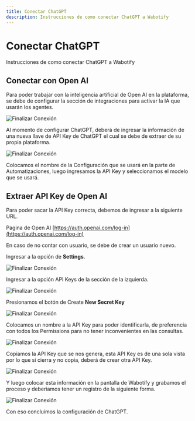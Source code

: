 ```yaml
---
title: Conectar ChatGPT
description: Instrucciones de como conectar ChatGPT a Wabotify
---
```



# Conectar ChatGPT

Instrucciones de como conectar ChatGPT a Wabotify

## Conectar con Open AI

Para poder trabajar con la inteligencia artificial de Open AI en la plataforma, se debe de configurar la sección de integraciones para activar la IA que usarán los agentes.

![Finalizar Conexión](../../../assets/primeros-pasos/integrations-chatgpt.png)

Al momento de configurar ChatGPT, deberá de ingresar la información de una nueva llave de API Key de ChatGPT el cual se debe de extraer de su propia plataforma.

![Finalizar Conexión](../../../assets/primeros-pasos/connect-gpt-1.avif)

Colocamos el nombre de la Configuración que se usará en la parte de Automatizaciones, luego ingresamos la API Key y seleccionamos el modelo que se usará.

## Extraer API Key de Open AI

Para poder sacar la API Key correcta, debemos de ingresar a la siguiente URL.

Pagina de Open AI [https://auth.openai.com/log-in](https://auth.openai.com/log-in)

<Aside title="Nota">
  En caso de no contar con usuario, se debe de crear un usuario nuevo.
</Aside>

Ingresar a la opción de **Settings**.

![Finalizar Conexión](../../../assets/primeros-pasos/connect-gpt-2.avif)

Ingresar a la opción API Keys de la sección de la izquierda.

![Finalizar Conexión](../../../assets/primeros-pasos/connect-gpt-3.avif)

Presionamos el botón de Create **New Secret Key**

![Finalizar Conexión](../../../assets/primeros-pasos/connect-gpt-4.avif)

Colocamos un nombre a la API Key para poder identificarla, de preferencia con todos los Permissions para no tener inconvenientes en las consultas.

![Finalizar Conexión](../../../assets/primeros-pasos/connect-gpt-5.avif)

Copiamos la API Key que se nos genera, esta API Key es de una sola vista por lo que si cierra y no copia, deberá de crear otra API Key.

![Finalizar Conexión](../../../assets/primeros-pasos/connect-gpt-6.avif)

Y luego colocar esta información en la pantalla de Wabotify y grabamos el proceso y deberiamos tener un registro de la siguiente forma.

![Finalizar Conexión](../../../assets/primeros-pasos/connect-gpt-7.avif)

Con eso concluimos la configuración de ChatGPT.
